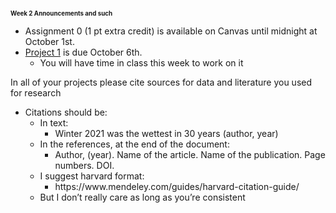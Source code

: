# Week 2 Announcements and such {style="font-size:0.7em"}


+ Assignment 0 (1 pt extra credit) is available on Canvas until midnight at October 1st. 
+ [Project 1](project_1.html) is due October 6th.
    + You will have time in class this  week to work on it

In all of your projects please cite sources for data and literature you used for research

+ Citations should be: 
    + In text:
        + Winter 2021 was the wettest in 30 years (author, year)
    + In the references, at the end of the document:
        + Author, (year). Name of the article. Name of the publication. Page numbers. DOI. 
    + I suggest harvard format:
        + https://www.mendeley.com/guides/harvard-citation-guide/ 
    + But I don’t really care as long as you’re consistent
